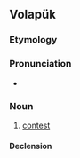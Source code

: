 ==Volapük==

===Etymology===
{{prefix|vo|be|feit}}

===Pronunciation===
* {{IPA|/befeˈit/|lang=vo}}

===Noun===
{{vo-noun}}

# [[contest]]

====Declension====
{{vo-decl-noun}}